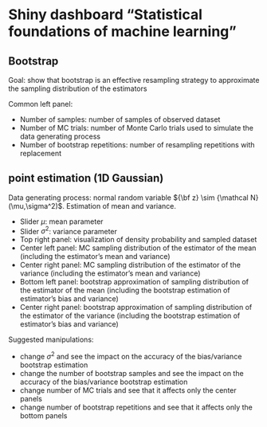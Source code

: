 
# Shiny dashboard "Statistical foundations of machine learning"


## Bootstrap

Goal: show that bootstrap is an effective resampling strategy to approximate the sampling distribution
of the estimators

Common left panel: 

* Number of samples: number of samples of observed dataset
* Number of MC trials: number of Monte Carlo trials used to simulate the data generating process
* Number of bootstrap repetitions: number of resampling repetitions with replacement


## point estimation (1D Gaussian)

Data generating process: normal random variable ${\bf z} \sim {\mathcal N} (\mu,\sigma^2)$.
Estimation of mean and variance. 


* Slider $\mu$: mean parameter 
* Slider $\sigma^2$: variance parameter 
* Top right panel: visualization of density probability and sampled dataset
* Center left panel: MC sampling distribution of the estimator of the mean (including the estimator's mean and variance)
* Center right panel: MC sampling distribution of the estimator of the variance (including the estimator's mean and variance)
* Bottom left panel: bootstrap approximation of sampling distribution of the estimator of the mean (including the bootstrap estimation of estimator's bias and variance)
* Center right panel: bootstrap approximation of sampling distribution of the estimator of the variance (including the bootstrap estimation of estimator's bias and variance)




Suggested manipulations:

* change $\sigma^2$ and see the impact on the accuracy of the bias/variance bootstrap estimation 
* change the number of bootstrap samples and see the impact on the accuracy of the bias/variance bootstrap estimation
* change number of MC trials and see that it affects only the center panels
* change number of bootstrap repetitions and see that it affects only the bottom panels